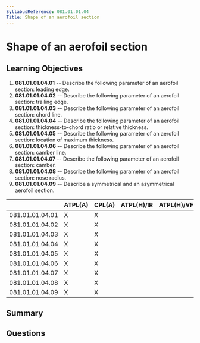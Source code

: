 ```yaml
---
SyllabusReference: 081.01.01.04
Title: Shape of an aerofoil section
---
```


# Shape of an aerofoil section

## Learning Objectives

1.  **081.01.01.04.01** -- Describe the following parameter of an aerofoil
    section: leading edge.
2.  **081.01.01.04.02** -- Describe the following parameter of an aerofoil
    section: trailing edge.
3.  **081.01.01.04.03** -- Describe the following parameter of an aerofoil
    section: chord line.
4.  **081.01.01.04.04** -- Describe the following parameter of an aerofoil
    section: thickness-to-chord ratio or relative thickness.
5.  **081.01.01.04.05** -- Describe the following parameter of an aerofoil
    section: location of maximum thickness.
6.  **081.01.01.04.06** -- Describe the following parameter of an aerofoil
    section: camber line.
7.  **081.01.01.04.07** -- Describe the following parameter of an aerofoil
    section: camber.
8.  **081.01.01.04.08** -- Describe the following parameter of an aerofoil
    section: nose radius.
9.  **081.01.01.04.09** -- Describe a symmetrical and an asymmetrical aerofoil
    section.

|                 | ATPL(A) | CPL(A) | ATPL(H)/IR | ATPL(H)/VFR | CPL(H) | IR | CBIR(A) |
| --------------- | ------- | ------ | ---------- | ----------- | ------ | -- | ------- |
| 081.01.01.04.01 | X       | X      |            |             |        |    |         |
| 081.01.01.04.02 | X       | X      |            |             |        |    |         |
| 081.01.01.04.03 | X       | X      |            |             |        |    |         |
| 081.01.01.04.04 | X       | X      |            |             |        |    |         |
| 081.01.01.04.05 | X       | X      |            |             |        |    |         |
| 081.01.01.04.06 | X       | X      |            |             |        |    |         |
| 081.01.01.04.07 | X       | X      |            |             |        |    |         |
| 081.01.01.04.08 | X       | X      |            |             |        |    |         |
| 081.01.01.04.09 | X       | X      |            |             |        |    |         |

## Summary

## Questions
